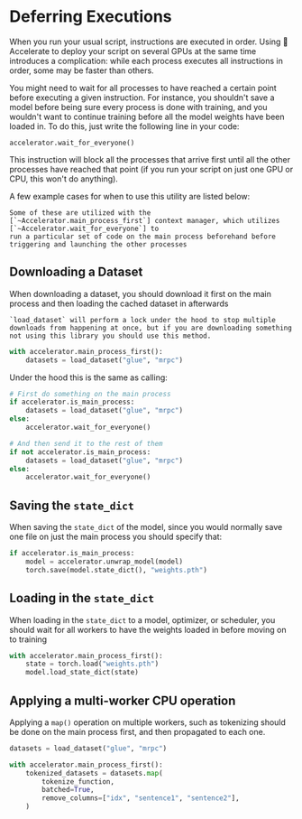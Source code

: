 # Deferring Executions

When you run your usual script, instructions are executed in order. Using 🤗 Accelerate to deploy your script on several
GPUs at the same time introduces a complication: while each process executes all instructions in order, some may be
faster than others.

You might need to wait for all processes to have reached a certain point before executing a given instruction. For
instance, you shouldn't save a model before being sure every process is done with training, and you wouldn't want to 
continue training before all the model weights have been loaded in. To do this, just write the following line in your code:

```
accelerator.wait_for_everyone()
```

This instruction will block all the processes that arrive first until all the other processes have reached that
point (if you run your script on just one GPU or CPU, this won't do anything).

A few example cases for when to use this utility are listed below:

<Tip>

    Some of these are utilized with the [`~Accelerator.main_process_first`] context manager, which utilizes [`~Accelerator.wait_for_everyone`] to 
    run a particular set of code on the main process beforehand before triggering and launching the other processes

</Tip>

## Downloading a Dataset 

When downloading a dataset, you should download it first on the main process and then loading the cached dataset in afterwards

<Tip>

    `load_dataset` will perform a lock under the hood to stop multiple downloads from happening at once, but if you are downloading something 
    not using this library you should use this method.
    
</Tip>

```python
with accelerator.main_process_first():
    datasets = load_dataset("glue", "mrpc")
```

Under the hood this is the same as calling: 

```python
# First do something on the main process
if accelerator.is_main_process:
    datasets = load_dataset("glue", "mrpc")
else:
    accelerator.wait_for_everyone()

# And then send it to the rest of them
if not accelerator.is_main_process:
    datasets = load_dataset("glue", "mrpc")
else:
    accelerator.wait_for_everyone()
```

## Saving the `state_dict`

When saving the `state_dict` of the model, since you would normally save one file on just the main process
you should specify that:

```python
if accelerator.is_main_process:
    model = accelerator.unwrap_model(model)
    torch.save(model.state_dict(), "weights.pth")
```

## Loading in the `state_dict`

When loading in the `state_dict` to a model, optimizer, or scheduler, you should wait 
for all workers to have the weights loaded in before moving on to training

```python
with accelerator.main_process_first():
    state = torch.load("weights.pth")
    model.load_state_dict(state)
```

## Applying a multi-worker CPU operation 

Applying a `map()` operation on multiple workers, such as tokenizing should be done on the 
main process first, and then propagated to each one. 

```python
datasets = load_dataset("glue", "mrpc")

with accelerator.main_process_first():
    tokenized_datasets = datasets.map(
        tokenize_function,
        batched=True,
        remove_columns=["idx", "sentence1", "sentence2"],
    )
```